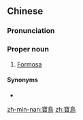 {{also|宝岛}}
==Chinese==
{{zh-forms|s=宝岛}}

===Pronunciation===
{{zh-pron
|m=Bǎodǎo
|c=bou2 dou2
|mn=xm,zz,kh,tn,km,tc:Pó-tó/qz,tp,lk,sx,yl,mg,hc:Pó-tó͘
|cat=pn
}}

===Proper noun===
{{zh-proper noun}}

# [[Formosa]] {{gloss|name given to Taiwan island}}

====Synonyms====
* {{zh-l|福爾摩沙}}

[[zh-min-nan:寶島]]
[[zh:寶島]]